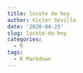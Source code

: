 ```yaml
---
title: locote de hoy
author: Victor Sevilla
date: '2020-04-25'
slug: locote-de-hoy
categories:
  - R
tags:
  - R Markdown
---
```

